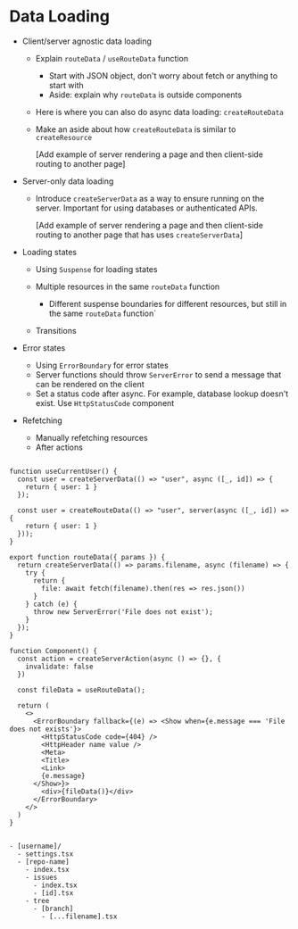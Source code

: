 # Data Loading

- Client/server agnostic data loading

  - Explain `routeData` / `useRouteData` function
    - Start with JSON object, don't worry about fetch or anything to start with
    - Aside: explain why `routeData` is outside components
  - Here is where you can also do async data loading: `createRouteData`

  - Make an aside about how `createRouteData` is similar to `createResource`

    [Add example of server rendering a page and then client-side routing to another page]

- Server-only data loading

  - Introduce `createServerData` as a way to ensure running on the server. Important for using databases or authenticated APIs.

    [Add example of server rendering a page and then client-side routing to another page that has uses `createServerData`]

- Loading states

  - Using `Suspense` for loading states
  - Multiple resources in the same `routeData` function

    - Different suspense boundaries for different resources, but still in the same `routeData` function`

  - Transitions

- Error states

  - Using `ErrorBoundary` for error states
  - Server functions should throw `ServerError` to send a message that can be rendered on the client
  - Set a status code after async. For example, database lookup doesn't exist. Use `HttpStatusCode` component

- Refetching

  - Manually refetching resources
  - After actions

```tsx

function useCurrentUser() {
  const user = createServerData(() => "user", async ([_, id]) => {
    return { user: 1 }
  });

  const user = createRouteData(() => "user", server(async ([_, id]) => {
    return { user: 1 }
  }));
}

export function routeData({ params }) {
  return createServerData(() => params.filename, async (filename) => {
    try {
      return {
        file: await fetch(filename).then(res => res.json())
      }
    } catch (e) {
      throw new ServerError('File does not exist');
    }
  });
}

function Component() {
  const action = createServerAction(async () => {}, {
    invalidate: false
  })

  const fileData = useRouteData();

  return (
    <>
      <ErrorBoundary fallback={(e) => <Show when={e.message === 'File does not exists'}>
        <HttpStatusCode code={404} />
        <HttpHeader name value />
        <Meta>
        <Title>
        <Link>
        {e.message}
      </Show>}>
        <div>{fileData()}</div>
      </ErrorBoundary>
    </>
  )
}

```

```

- [username]/
  - settings.tsx
  - [repo-name]
    - index.tsx
    - issues
      - index.tsx
      - [id].tsx
    - tree
      - [branch]
        - [...filename].tsx

```

